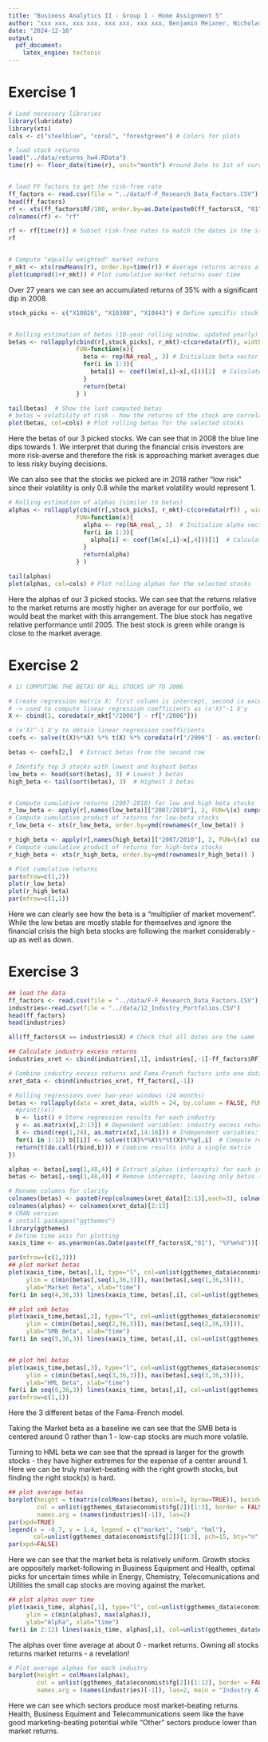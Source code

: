 ```yaml
---
title: "Business Analytics II - Group 1 - Home Assignment 5"
author: "xxx xxx, xxx xxx, xxx xxx, xxx xxx, Benjamin Meixner, Nicholas Olsa"
date: "2024-12-16"
output: 
  pdf_document:
    latex_engine: tectonic
---
```

# Exercise 1
```r
# Load necessary libraries
library(lubridate)
library(xts)
cols <- c("steelblue", "coral", "forestgreen") # Colors for plots

# load stock returns
load("../data/returns_hw4.RData")
time(r) <- floor_date(time(r), unit="month") #round Date to 1st of current month (to match dates with risk-free rates below)


# load FF factors to get the risk-free rate
ff_factors <- read.csv(file = "../data/F-F_Research_Data_Factors.CSV")
head(ff_factors)
rf <- xts(ff_factors$RF/100, order.by=as.Date(paste0(ff_factors$X, "01"), format="%Y%m%d")) # Convert risk-free rate into xts object
colnames(rf) <- "rf"

rf <- rf[time(r)] # Subset risk-free rates to match the dates in the stock returns
rf


# Compute "equally weighted" market return
r_mkt <- xts(rowMeans(r), order.by=time(r)) # Average returns across all stocks for each time period
plot(cumprod(1+r_mkt)) # Plot cumulative market returns over time
```

Over 27 years we can see an accumulated returns of 35% with a significant dip in 2008.

```r

stock_picks <- c("X10026", "X10308", "X10443") # Define specific stock picks for analysis


# Rolling estimation of betas (10-year rolling window, updated yearly)
betas <- rollapply(cbind(r[,stock_picks], r_mkt)-c(coredata(rf)), width=10*12, by=12, fill=NULL, align="right", by.column=FALSE,
                   FUN=function(x){
                     beta <- rep(NA_real_, 3) # Initialize beta vector for three stocks
                     for(i in 1:3){
                       beta[i] <- coef(lm(x[,i]~x[,4]))[2]  # Calculate beta as slope of regression on market return
                     }
                     return(beta)
                   } )

tail(betas)  # Show the last computed betas
# betas = volatility of risk - how the returns of the stock are correlated to the overall market movement
plot(betas, col=cols) # Plot rolling betas for the selected stocks
```

Here the betas of our 3 picked stocks. We can see that in 2008 the blue line dips towards 1. We interpret that during the financial 
crisis investors are more risk-averse and therefore the risk is approaching market averages due to less risky buying decisions.

We can also see that the stocks we picked are in 2018 rather "low risk" since their volatility is only 0.8 while the market volatility would represent 1.

```r
# Rolling estimation of alphas (similar to betas)
alphas <- rollapply(cbind(r[,stock_picks], r_mkt)-c(coredata(rf)) , width=10*12, by=12, fill=NULL, align="right", by.column=FALSE,
                   FUN=function(x){
                     alpha <- rep(NA_real_, 3)  # Initialize alpha vector
                     for(i in 1:3){
                       alpha[i] <- coef(lm(x[,i]~x[,4]))[1]  # Calculate alpha as intercept of regression on market return
                     }
                     return(alpha)
                   } )

tail(alphas)
plot(alphas, col=cols) # Plot rolling alphas for the selected stocks
```

Here the alphas of our 3 picked stocks. We can see that the returns relative to the market returns are mostly higher on average for our portfolio, we would beat the
market with this arrangement. The blue stock has negative relative performance until 2005. The best stock is green while orange is close to the market average.

# Exercise 2
```r
# 1) COMPUTING THE BETAS OF ALL STOCKS UP TO 2006

# Create regression matrix X: first column is intercept, second is excess market returns
# -> used to compute linear regression coefficients as (x'X)^-1 X'y
X <- cbind(1, coredata(r_mkt["/2006"] - rf["/2006"]))

# (x'X)^-1 X'y to obtain linear regression coefficients
coefs <- solve(t(X)%*%X) %*% t(X) %*% coredata(r["/2006"] - as.vector(rf["/2006"])) #first row contains alphas, second row betas, columns correspond to firms

betas <- coefs[2,]  # Extract betas from the second row

# Identify top 3 stocks with lowest and highest betas
low_beta <- head(sort(betas), 3) # Lowest 3 betas
high_beta <- tail(sort(betas), 3)  # Highest 3 betas


# Compute cumulative returns (2007-2010) for low and high beta stocks
r_low_beta <- apply(r[,names(low_beta)]["2007/2010"], 2, FUN=\(x) cumprod(1+x) )
# Compute cumulative product of returns for low-beta stocks
r_low_beta <- xts(r_low_beta, order.by=ymd(rownames(r_low_beta)) )

r_high_beta <- apply(r[,names(high_beta)]["2007/2010"], 2, FUN=\(x) cumprod(1+x) )
# Compute cumulative product of returns for high-beta stocks
r_high_beta <- xts(r_high_beta, order.by=ymd(rownames(r_high_beta)) )

# Plot cumulative returns
par(mfrow=c(1,2))
plot(r_low_beta)
plot(r_high_beta)
par(mfrow=c(1,1))
```
Here we can clearly see how the beta is a "multiplier of market movement". While the low betas are mostly stable for themselves and ignore the financial crisis
the high beta stocks are following the market considerably - up as well as down.

# Exercise 3
```r
## load the data
ff_factors <- read.csv(file = "../data/F-F_Research_Data_Factors.CSV")
industries<-read.csv(file = "../data/12_Industry_Portfolios.CSV")
head(ff_factors)
head(industries)

all(ff_factors$X == industries$X) # Check that all dates are the same

## Calculate industry excess returns
industries_xret <- cbind(industries[,1], industries[,-1]-ff_factors$RF)

# Combine industry excess returns and Fama-French factors into one dataset
xret_data <- cbind(industries_xret, ff_factors[,-1])

# Rolling regressions over two-year windows (24 months)
betas <- rollapply(data = xret_data, width = 24, by.column = FALSE, FUN = function(x){
  #print((x))
  b <- list() # Store regression results for each industry
  y <- as.matrix(x[,2:13]) # Dependent variables: industry excess returns
  X <- cbind(rep(1,24), as.matrix(x[,14:16])) # Independent variables: intercept, market, SMB, HML returns
  for(i in 1:12) b[[i]] <- solve(t(X)%*%X)%*%t(X)%*%y[,i]  # Compute regression coefficients
  return(t(do.call(rbind,b))) # Combine results into a single matrix
})

alphas <- betas[,seq(1,48,4)] # Extract alphas (intercepts) for each industry
betas <- betas[,-seq(1,48,4)] # Remove intercepts, leaving only betas (market, SMB, HML)

# Rename columns for clarity
colnames(betas) <- paste0(rep(colnames(xret_data)[2:13],each=3), colnames(betas))
colnames(alphas) <- colnames(xret_data)[2:13]
# CRAN version
# install.packages("ggthemes")
library(ggthemes)
# Define time axis for plotting
xaxis_time <- as.yearmon(as.Date(paste(ff_factors$X,"01"), "%Y%m%d"))[-(1:23)]

par(mfrow=(c(1,3)))
## plot market betas
plot(xaxis_time, betas[,1], type="l", col=unlist(ggthemes_data$economist$fg[2])[1],
     ylim = c(min(betas[,seq(1,36,3)]), max(betas[,seq(1,36,3)])),
     ylab="Market Beta", xlab="time")
for(i in seq(4,36,3)) lines(xaxis_time, betas[,i], col=unlist(ggthemes_data$economist$fg[2])[ceiling(i/3)])

## plot smb betas
plot(xaxis_time,betas[,2], type="l", col=unlist(ggthemes_data$economist$fg[2])[1],
     ylim = c(min(betas[,seq(2,36,3)]), max(betas[,seq(2,36,3)])),
     ylab="SMB Beta", xlab="time")
for(i in seq(5,36,3)) lines(xaxis_time, betas[,i], col=unlist(ggthemes_data$economist$fg[2])[ceiling(i/3)])


## plot hml betas
plot(xaxis_time,betas[,3], type="l", col=unlist(ggthemes_data$economist$fg[2])[1],
     ylim = c(min(betas[,seq(3,36,3)]), max(betas[,seq(3,36,3)])),
     ylab="HML Beta", xlab="time")
for(i in seq(6,36,3)) lines(xaxis_time, betas[,i], col=unlist(ggthemes_data$economist$fg[2])[ceiling(i/3)])
par(mfrow=c(1,1))
```

Here the 3 different betas of the Fama-French model.

Taking the Market beta as a baseline we can see that the SMB beta is centered around 0 rather than 1 - low-cap stocks are much more volatile.

Turning to HML beta we can see that the spread is larger for the growth stocks - they have higher extremes for the expense of a center around 1.
Here we can be truly market-beating with the right growth stocks, but finding the right stock(s) is hard.

```r
## plot average betas
barplot(height = t(matrix(colMeans(betas), ncol=3, byrow=TRUE)), beside=TRUE,
        col = unlist(ggthemes_data$economist$fg[2])[1:3], border = FALSE, 
        names.arg = (names(industries)[-1]), las=2)
par(xpd=TRUE)
legend(x = -0.7, y = 1.4, legend = c("market", "smb", "hml"),
       col=unlist(ggthemes_data$economist$fg[2])[1:3], pch=15, bty="n", border=FALSE)
par(xpd=FALSE)      
```

Here we can see that the market beta is relatively uniform. Growth stocks are oppositely market-following in Business Equipment and Health, optimal picks for 
uncertain times while in Energy, Chemistry, Telecomunications and Utilities the small cap stocks are moving against the market.

```r
## plot alphas over time
plot(xaxis_time, alphas[,1], type="l", col=unlist(ggthemes_data$economist$fg[2])[1],
     ylim = c(min(alphas), max(alphas)),
     ylab="Alpha", xlab="time")
for(i in 2:12) lines(xaxis_time, alphas[,i], col=unlist(ggthemes_data$economist$fg[2])[i])
```

The alphas over time average at about 0 - market returns. Owning all stocks returns market returns - a revelation!

```r
# Plot average alphas for each industry
barplot(height = colMeans(alphas), 
        col = unlist(ggthemes_data$economist$fg[2])[1:12], border = FALSE, 
        names.arg = (names(industries)[-1]), las=2, main = "Industry Alphas")
```

Here we can see which sectors produce most market-beating returns. Health, Business Equiment and Telecommunications seem like 
the have good marketing-beating potential while "Other" sectors produce lower than market returns.


